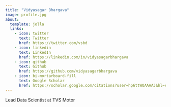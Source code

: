 ```yaml
---
title: "Vidyasagar Bhargava"
image: profile.jpg
about:
  template: jolla
  links:
    - icon: twitter
      text: Twitter
      href: https://twitter.com/vsbd
    - icon: linkedin
      text: LinkedIn
      href: https://linkedin.com/in/vidyasagarbhargava
    - icon: github
      text: Github
      href: https://github.com/vidyasagarbhargava
    - icon: bi-mortarboard-fill
      text: Google Scholar
      href: https://scholar.google.com/citations?user=hp6ttWQAAAAJ&hl=en
---
```

Lead Data Scientist at TVS Motor

